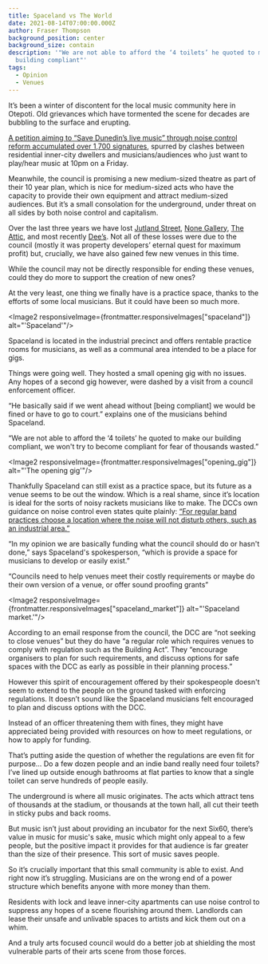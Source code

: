 ```yaml
---
title: Spaceland vs The World
date: 2021-08-14T07:00:00.000Z
author: Fraser Thompson
background_position: center
background_size: contain
description: '"We are not able to afford the ‘4 toilets’ he quoted to make our
  building compliant"'
tags:
  - Opinion
  - Venues
---
```



It’s been a winter of discontent for the local music community here in Otepoti. Old grievances which have tormented the scene for decades are bubbling to the surface and erupting.

[A petition aiming to “Save Dunedin’s live music” through noise control reform accumulated over 1,700 signatures](https://www.change.org/p/save-dunedin-s-live-music-band-together-to-have-protections-built-into-the-district-plan), spurred by clashes between residential inner-city dwellers and musicians/audiences who just want to play/hear music at 10pm on a Friday.

Meanwhile, the council is promising a new medium-sized theatre as part of their 10 year plan, which is nice for medium-sized acts who have the capacity to provide their own equipment and attract medium-sized audiences. But it’s a small consolation for the underground, under threat on all sides by both noise control and capitalism.

Over the last three years we have lost [Jutland Street](/venues/jutland_street), [None Gallery](/venues/none_gallery), [The Attic](/venues/the_attic), and most recently [Dee’s](venues/dees_cafe_and_venue). Not all of these losses were due to the council (mostly it was property developers’ eternal quest for maximum profit) but, crucially, we have also gained few new venues in this time.

While the council may not be directly responsible for ending these venues, could they do more to support the creation of new ones?

At the very least, one thing we finally have is a practice space, thanks to the efforts of some local musicians. But it could have been so much more.

<Image2 responsiveImage={frontmatter.responsiveImages["spaceland"]} alt="'Spaceland'"/>

Spaceland is located in the industrial precinct and offers rentable practice rooms for musicians, as well as a communal area intended to be a place for gigs.

Things were going well. They hosted a small opening gig with no issues. Any hopes of a second gig however, were dashed by a visit from a council enforcement officer.

“He basically said if we went ahead without [being compliant] we would be fined or have to go to court.” explains one of the musicians behind Spaceland.

“We are not able to afford the ‘4 toilets’ he quoted to make our building compliant, we won't try to become compliant for fear of thousands wasted.”

<Image2 responsiveImage={frontmatter.responsiveImages["opening_gig"]} alt="'The opening gig'"/>

Thankfully Spaceland can still exist as a practice space, but its future as a venue seems to be out the window. Which is a real shame, since it’s location is ideal for the sorts of noisy rackets musicians like to make. The DCCs own guidance on noise control even states quite plainly: [“For regular band practices choose a location where the noise will not disturb others, such as an industrial area.”](https://www.dunedin.govt.nz/services/noise-control/what-we-do)

“In my opinion we are basically funding what the council should do or hasn't done,” says Spaceland's spokesperson, “which is provide a space for musicians to develop or easily exist.”

“Councils need to help venues meet their costly requirements or maybe do their own version of a venue, or offer sound proofing grants”

<Image2 responsiveImage={frontmatter.responsiveImages["spaceland_market"]} alt="'Spaceland market.'"/>

According to an email response from the council, the DCC are “not seeking to close venues” but they do have “a regular role which requires venues to comply with regulation such as the Building Act”. They “encourage organisers to plan for such requirements, and discuss options for safe spaces with the DCC as early as possible in their planning process.”

However this spirit of encouragement offered by their spokespeople doesn't seem to extend to the people on the ground tasked with enforcing regulations. It doesn’t sound like the Spaceland musicians felt encouraged to plan and discuss options with the DCC.

Instead of an officer threatening them with fines, they might have appreciated being provided with resources on how to meet regulations, or how to apply for funding.

That’s putting aside the question of whether the regulations are even fit for purpose… Do a few dozen people and an indie band really need four toilets? I’ve lined up outside enough bathrooms at flat parties to know that a single toilet can serve hundreds of people easily.

The underground is where all music originates. The acts which attract tens of thousands at the stadium, or thousands at the town hall, all cut their teeth in sticky pubs and back rooms.

But music isn’t just about providing an incubator for the next Six60, there’s value in music for music's sake, music which might only appeal to a few people, but the positive impact it provides for that audience is far greater than the size of their presence. This sort of music saves people.

So it’s crucially important that this small community is able to exist. And right now it’s struggling. Musicians are on the wrong end of a power structure which benefits anyone with more money than them.

Residents with lock and leave inner-city apartments can use noise control to suppress any hopes of a scene flourishing around them. Landlords can lease their unsafe and unlivable spaces to artists and kick them out on a whim.

And a truly arts focused council would do a better job at shielding the most vulnerable parts of their arts scene from those forces.
